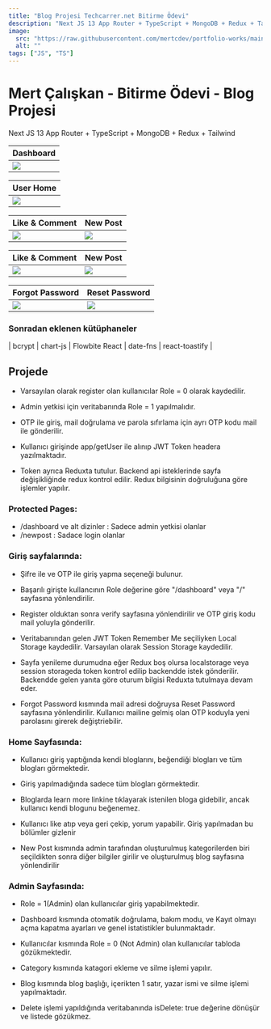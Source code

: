 ```yaml
---
title: "Blog Projesi Techcarrer.net Bitirme Ödevi"
description: "Next JS 13 App Router + TypeScript + MongoDB + Redux + Tailwind"
image:
  src: "https://raw.githubusercontent.com/mertcdev/portfolio-works/main/blog-project/user_home.png"
  alt: ""
tags: ["JS", "TS"]
---
```


# Mert Çalışkan - Bitirme Ödevi - Blog Projesi

Next JS 13 App Router + TypeScript + MongoDB + Redux + Tailwind

<table>
  <thead>
    <tr>
      <th>Dashboard</th>
    </tr>
  </thead>
  <tbody>
    <tr>
      <td valign="top">
        <img src="https://raw.githubusercontent.com/mertcdev/portfolio-works/main/blog-project/dashboard.gif"/>
      </td>
    </tr>
  </tbody>
</table>

<table>
  <thead>
    <tr>
      <th>User Home</th>
    </tr>
  </thead>
  <tbody>
    <tr>
        <td valign="top">
            <img src="https://raw.githubusercontent.com/mertcdev/portfolio-works/main/blog-project/user_home.png"/>
        </td>
    </tr>
  </tbody>
</table>


<table>
  <thead>
    <tr>
      <th>Like & Comment</th>
      <th>New Post</th>
    </tr>
  </thead>
  <tbody>
    <tr>
        <td valign="top">
            <img src="https://raw.githubusercontent.com/mertcdev/portfolio-works/main/blog-project/like_comment.png"/>
        </td>
        <td valign="top">
            <img src="https://raw.githubusercontent.com/mertcdev/portfolio-works/main/blog-project/new_post.png"/>
      </td>
    </tr>
  </tbody>
</table>

<table>
  <thead>
    <tr>
      <th>Like & Comment</th>
      <th>New Post</th>
    </tr>
  </thead>
  <tbody>
    <tr>
        <td valign="top">
            <img src="https://raw.githubusercontent.com/mertcdev/portfolio-works/main/blog-project/otp_login.png"/>
        </td>
        <td valign="top">
            <img src="https://raw.githubusercontent.com/mertcdev/portfolio-works/main/blog-project/register.png"/>
      </td>
    </tr>
  </tbody>
</table>

<table>
  <thead>
    <tr>
      <th>Forgot Password</th>
      <th>Reset Password</th>
    </tr>
  </thead>
  <tbody>
    <tr>
        <td valign="top">
            <img src="https://raw.githubusercontent.com/mertcdev/portfolio-works/main/blog-project/forgot_password.png"/>
        </td>
        <td valign="top">
            <img src="https://raw.githubusercontent.com/mertcdev/portfolio-works/main/blog-project/reset_password.png"/>
      </td>
    </tr>
  </tbody>
</table>


### Sonradan eklenen kütüphaneler

| bcrypt | chart-js | Flowbite React | date-fns | react-toastify |

## Projede

- Varsayılan olarak register olan kullanıcılar Role = 0 olarak kaydedilir.

- Admin yetkisi için veritabanında Role = 1 yapılmalıdır.

- OTP ile giriş, mail doğrulama ve parola sıfırlama için ayrı OTP kodu mail ile gönderilir.

- Kullanıcı girişinde app/getUser ile alınıp JWT Token headera yazılmaktadır.

- Token ayrıca Reduxta tutulur. Backend api isteklerinde sayfa değişikliğinde redux kontrol edilir. Redux bilgisinin doğruluğuna göre işlemler yapılır.

### Protected Pages:

- /dashboard ve alt dizinler : Sadece admin yetkisi olanlar
- /newpost : Sadace login olanlar

### Giriş sayfalarında:

- Şifre ile ve OTP ile giriş yapma seçeneği bulunur.

- Başarılı girişte kullancının Role değerine göre "/dashboard" veya "/" sayfasına yönlendirilir.

- Register olduktan sonra verify sayfasına yönlendirilir ve OTP giriş kodu mail yoluyla gönderilir.

- Veritabanından gelen JWT Token Remember Me seçiliyken Local Storage kaydedilir. Varsayılan olarak Session Storage kaydedilir.

- Sayfa yenileme durumudna eğer Redux boş olursa localstorage veya session storageda token kontrol edilip backendde istek gönderilir. Backendde gelen yanıta göre oturum bilgisi Reduxta tutulmaya devam eder.

- Forgot Password kısmında mail adresi doğruysa Reset Password sayfasına yönlendirilir. Kullanıcı mailine gelmiş olan OTP koduyla yeni parolasını girerek değiştriebilir.

### Home Sayfasında:

- Kullanıcı giriş yaptığında kendi bloglarını, beğendiği blogları ve tüm blogları görmektedir.

- Giriş yapılmadığında sadece tüm blogları görmektedir.

- Bloglarda learn more linkine tıklayarak istenilen bloga gidebilir, ancak kullanıcı kendi blogunu beğenemez.

- Kullanıcı like atıp veya geri çekip, yorum yapabilir. Giriş yapılmadan bu bölümler gizlenir

- New Post kısmında admin tarafından oluşturulmuş kategorilerden biri seçildikten sonra diğer bilgiler girilir ve oluşturulmuş blog sayfasına yönlendirilir

### Admin Sayfasında:

- Role = 1(Admin) olan kullanıcılar giriş yapabilmektedir.

- Dashboard kısmında otomatik doğrulama, bakım modu, ve Kayıt olmayı açma kapatma ayarları ve genel istatistikler bulunmaktadır.

- Kullanıcılar kısmında Role = 0 (Not Admin) olan kullanıcılar tabloda gözükmektedir.

- Category kısmında katagori ekleme ve silme işlemi yapılır.

- Blog kısmında blog başlığı, içerikten 1 satır, yazar ismi ve silme işlemi yapılmaktadır.

- Delete işlemi yapıldığında veritabanında isDelete: true değerine dönüşür ve listede gözükmez.